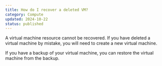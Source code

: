 ```yaml
---
title: How do I recover a deleted VM?
category: Compute
updated: 2024-10-22
status: published
---
```


A virtual machine resource cannot be recovered. If you have deleted a virtual machine by mistake, you will need to create a new virtual machine.

<Note>
If you have a backup of your virtual machine, you can restore the virtual machine from the backup.
</Note>
